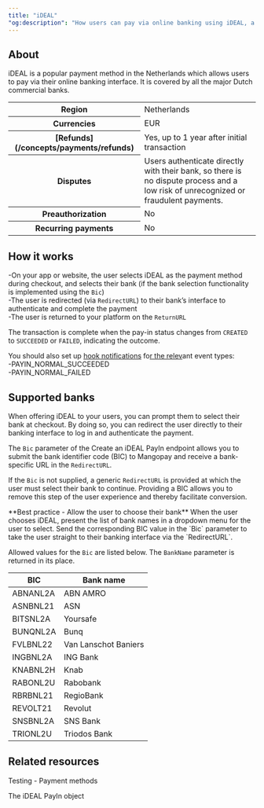 ```yaml
---
title: "iDEAL"
"og:description": "How users can pay via online banking using iDEAL, a popular payment method in the Netherlands."
---
```


## About

iDEAL is a popular payment method in the Netherlands which allows users to pay via their online banking interface. It is covered by all the major Dutch commercial banks.

<table class="html-table">
    <tbody>
        <tr>
            <th class="header">Region</th>
            <td class="content">
                Netherlands
            </td>
            </tr>
        <tr>
            <th class="header">Currencies</th>
            <td class="content">
                EUR
            </td>
            </tr>
        <tr>
            <th class="header">[Refunds](/concepts/payments/refunds)</th>
            <td class="content">
                Yes, up to 1 year after initial transaction
            </td>
            </tr>
        <tr>
            <th class="header">Disputes</th>
            <td class="content">
                Users authenticate directly with their bank, so there is no dispute process and a low risk of unrecognized or fraudulent payments.
            </td>
            </tr>
        <tr>
            <th class="header">Preauthorization</th>
            <td class="content">
                No
            </td>
            </tr>
        <tr>
            <th class="header">Recurring payments</th>
            <td class="content">
                No
            </td>
            </tr>
    </tbody>
</table>

## How it works

-On your app or website, the user selects iDEAL as the payment method during checkout, and selects their bank (if the bank selection functionality is implemented using the `Bic`)  
-The user is redirected (via `RedirectURL`) to their bank’s interface to authenticate and complete the payment  
-The user is returned to your platform on the `ReturnURL`

The transaction is complete when the pay-in status changes from `CREATED` to `SUCCEEDED` or `FAILED`, indicating the outcome.

You should also set up <a href="">hook notifications</a> fo<a href="">r the relev</a>ant event types:  
-PAYIN_NORMAL_SUCCEEDED  
-PAYIN_NORMAL_FAILED

## Supported banks

When offering iDEAL to your users, you can prompt them to select their bank at checkout. By doing so, you can redirect the user directly to their banking interface to log in and authenticate the payment.

The `Bic` parameter of the Create an iDEAL PayIn endpoint allows you to submit the bank identifier code (BIC) to Mangopay and receive a bank-specific URL in the `RedirectURL`.

If the `Bic` is not supplied, a generic `RedirectURL` is provided at which the user must select their bank to continue. Providing a BIC allows you to remove this step of the user experience and thereby facilitate conversion.

<Note>
    **Best practice - Allow the user to choose their bank** When the user
    chooses iDEAL, present the list of bank names in a dropdown menu for the
    user to select. Send the corresponding BIC value in the `Bic` parameter to
    take the user straight to their banking interface via the `RedirectURL`.
</Note>

Allowed values for the `Bic` are listed below. The `BankName` parameter is returned in its place.

<table class="html-table">
    <thead>
        <tr>
            <th class="header">BIC</th>
            <th class="header">Bank name</th>
        </tr>
    </thead>
    <tbody>
        <tr>
            <td class="content">ABNANL2A</td>
            <td class="content">ABN AMRO</td>
        </tr>
        <tr>
            <td class="content">ASNBNL21</td>
            <td class="content">ASN</td>
        </tr>
        <tr>
            <td class="content">BITSNL2A</td>
            <td class="content">Yoursafe</td>
        </tr>
        <tr>
            <td class="content">BUNQNL2A</td>
            <td class="content">Bunq</td>
        </tr>
        <tr>
            <td class="content">FVLBNL22</td>
            <td class="content">Van Lanschot Baniers</td>
        </tr>
        <tr>
            <td class="content">INGBNL2A</td>
            <td class="content">ING Bank</td>
        </tr>
        <tr>
            <td class="content">KNABNL2H</td>
            <td class="content">Knab</td>
        </tr>
        <tr>
            <td class="content">RABONL2U</td>
            <td class="content">Rabobank</td>
        </tr>
        <tr>
            <td class="content">RBRBNL21</td>
            <td class="content">RegioBank</td>
        </tr>
        <tr>
            <td class="content">REVOLT21</td>
            <td class="content">Revolut</td>
        </tr>
        <tr>
            <td class="content">SNSBNL2A</td>
            <td class="content">SNS Bank</td>
        </tr>
        <tr>
            <td class="content">TRIONL2U</td>
            <td class="content">Triodos Bank</td>
        </tr>
    </tbody>
</table>


## Related resources

<Card title="Dev tools">Testing - Payment methods</Card>

<Card title="Endpoints">The iDEAL PayIn object</Card>

